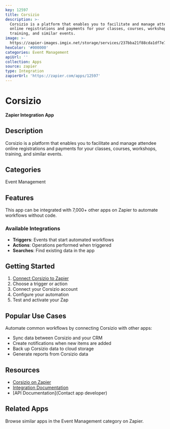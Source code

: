 ```yaml
---
key: 12597
title: Corsizio
description: >-
  Corsizio is a platform that enables you to facilitate and manage attendee
  online registrations and payments for your classes, courses, workshops,
  training, and similar events.
image: >-
  https://zapier-images.imgix.net/storage/services/237bba21f88cda1df7e73b2d457a977f.png?auto=format%2Ccompress&ixlib=python-3.0.0&q=50
hexColor: '#000000'
categories: Event Management
apiUrl: ''
collection: Apps
source: zapier
type: Integration
zapierUrl: 'https://zapier.com/apps/12597'
---
```

# Corsizio

**Zapier Integration App**

## Description

Corsizio is a platform that enables you to facilitate and manage attendee online registrations and payments for your classes, courses, workshops, training, and similar events.

## Categories

Event Management

## Features

This app can be integrated with 7,000+ other apps on Zapier to automate workflows without code.

### Available Integrations

- **Triggers**: Events that start automated workflows
- **Actions**: Operations performed when triggered
- **Searches**: Find existing data in the app

## Getting Started

1. [Connect Corsizio to Zapier](https://zapier.com/apps/12597)
2. Choose a trigger or action
3. Connect your Corsizio account
4. Configure your automation
5. Test and activate your Zap

## Popular Use Cases

Automate common workflows by connecting Corsizio with other apps:

- Sync data between Corsizio and your CRM
- Create notifications when new items are added
- Back up Corsizio data to cloud storage
- Generate reports from Corsizio data

## Resources

- [Corsizio on Zapier](https://zapier.com/apps/12597)
- [Integration Documentation](https://zapier.com/apps/12597/integrations)
- [API Documentation](Contact app developer)

## Related Apps

Browse similar apps in the Event Management category on Zapier.
